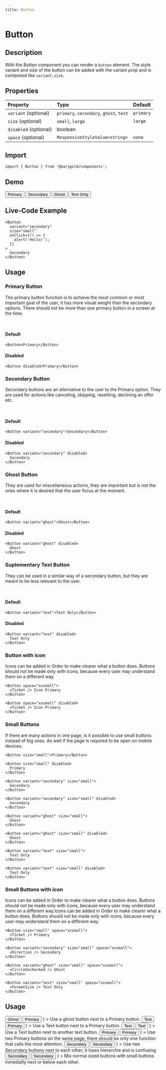 ```yaml
---
title: Button
---
```



# Button

## Description

With the Button component you can render a `button` element.
The style variant and size of the button can be added with the variant prop and is composed like `variant.size`.

## Properties

| Property              | Type                                    | Default   |
| :-------------------- | :-------------------------------------- | :-------- |
| `variant` (optional)  | `primary`, `secondary`, `ghost`, `text` | `primary` |
| `size` (optional)     | `small`, `large`                        | `large`   |
| `disabled` (optional) | boolean                                 |           |
| `space` (optional)    | `ResponsiveStyleValue<string>`          | `none`    |

## Import

```tsx onlyCode
import { Button } from '@marigold/components';
```

## Demo

<MarigoldTheme>
  <ActionGroup space="small">
    <Button>Primary</Button>
    <Button variant="secondary">Secondary</Button>
    <Button variant="ghost">Ghost</Button>
    <Button variant="text">Text Only</Button>
  </ActionGroup>
</MarigoldTheme>

## Live-Code Example

```tsx expandCode
<Button
  variant="secondary"
  size="small"
  onClick={() => {
    alert('Hello!');
  }}
>
  Secondary
</Button>
```

## Usage

### Primary Button

The primary button function is to achieve the most common or most important goal of the user, it has more visual weight than the secondary options. There should not be more than one primary button in a screen at the time.

<br />

#### Default

```tsx
<Button>Primary</Button>
```

#### Disabled

```tsx
<Button disabled>Primary</Button>
```

### Secondary Button

Secondary buttons are an alternative to the user to the Primary option. They are used for actions like canceling, skipping, resetting, declining an offer etc.

<br />

#### Default

```tsx
<Button variant="secondary">Secondary</Button>
```

#### Disabled

```tsx
<Button variant="secondary" disabled>
  Secondary
</Button>
```

### Ghost Button

They are used for miscellaneous actions, they are important but is not the ones where it is desired that the user focus at the moment.

<br />

#### Default

```tsx
<Button variant="ghost">Ghost</Button>
```

#### Disabled

```tsx
<Button variant="ghost" disabled>
  Ghost
</Button>
```

### Suplementary Text Button

They can be used in a similar way of a secondary button, but they are meant to be less relevant to the user.

<br />

#### Default

```tsx
<Button variant="text">Text Only</Button>
```

#### Disabled

```tsx
<Button variant="text" disabled>
  Text Only
</Button>
```

### Button with icon

Icons can be added in Order to make clearer what a button does. Buttons should not be made only with icons, because every user may understand them on a different way.

```tsx
<Button space="xxsmall">
  <Ticket /> Icon Primary
</Button>
```

```tsx
<Button space="xxsmall" disabled>
  <Ticket /> Icon Primary
</Button>
```

### Small Buttons

If there are many actions in one page, is it possible to use small buttons instead of big ones. As well if the page is required to be open on mobile devices.

```tsx
<Button size="small">Primary</Button>
```

```tsx
<Button size="small" disabled>
  Primary
</Button>
```

```tsx
<Button variant="secondary" size="small">
  Secondary
</Button>
```

```tsx
<Button variant="secondary" size="small" disabled>
  Secondary
</Button>
```

```tsx
<Button variant="ghost" size="small">
  Ghost
</Button>
```

```tsx
<Button variant="ghost" size="small" disabled>
  Ghost
</Button>
```

```tsx
<Button variant="text" size="small">
  Text Only
</Button>
```

```tsx
<Button variant="text" size="small" disabled>
  Text Only
</Button>
```

### Small Buttons with icon

Icons can be added in Order to make clearer what a button does. Buttons should not be made only with icons, because every user may understand them on a different way.Icons can be added in Order to make clearer what a button does. Buttons should not be made only with icons, because every user may understand them on a different way.

```tsx
<Button size="small" space="xxsmall">
  <Ticket /> Primary
</Button>
```

```tsx
<Button variant="secondary" size="small" space="xxsmall">
  <Direction /> Secondary
</Button>
```

```tsx
<Button variant="ghost" size="small" space="xxsmall">
  <CircleUnchecked /> Ghost
</Button>
```

```tsx
<Button variant="text" size="small" space="xxsmall">
  <FormatSize /> Text Only
</Button>
```

## Usage

<Stack space="small">
  <Box
    display="grid"
    css={{
      gridGap: 'small',
      gridTemplateColumns: 'repeat(auto-fit, minmax(min(500px, 100%), 1fr))',
    }}
  >
    <DoAndDont
      preview={
        <ActionGroup space="small">
          <Button variant="ghost">Ghost</Button>
          <Button>Primary</Button>
        </ActionGroup>
      }
    >
      Use a ghost button next to a Primary button.
    </DoAndDont>
    <DoAndDont
      preview={
        <ActionGroup space="small">
          <Button variant="text">Text</Button>
          <Button>Primary</Button>
        </ActionGroup>
      }
    >
      Use a Text button next to a Primary button.
    </DoAndDont>
    <DoAndDont
      preview={
        <ActionGroup space="small">
          <Button variant="text">Text</Button>
          <Button variant="text">Text</Button>
        </ActionGroup>
      }
    >
      Use a Text button next to another text button.
    </DoAndDont>
    <DoAndDont
      dont
      preview={
        <ActionGroup space="small">
          <Button>Primary</Button>
          <Button>Primary</Button>
        </ActionGroup>
      }
    >
      Use two Primary buttons on the same page, there should be only one
      function that calls the most attention.
    </DoAndDont>
    <DoAndDont
      dont
      preview={
        <ActionGroup space="small">
          <Button variant="secondary">Secondary</Button>
          <Button variant="secondary">Secondary</Button>
        </ActionGroup>
      }
    >
      Use two Secondary buttons next to each other, it loses hierarchie and is
      confusing.
    </DoAndDont>
    <DoAndDont
      dont
      preview={
        <ActionGroup space="small">
          <Button variant="secondary">Secondary</Button>
          <Button variant="secondary" size="small">
            Secondary
          </Button>
        </ActionGroup>
      }
    >
      Mix normal sized buttons with small buttons inmediatly next or below each
      other.
    </DoAndDont>
  </Box>
</Stack>
